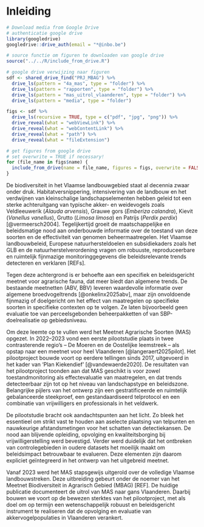 # Inleiding {#sec-inleiding}

```r
# Download media from Google Drive
# authenticatie google drive
library(googledrive)
googledrive::drive_auth(email = "*@inbo.be")

# source functie om figuren te downloaden van google drive
source("../../R/include_from_drive.R")

# google drive verwijzing naar figuren
sdf <- shared_drive_find("PRJ_MBAG") %>%
  drive_ls(pattern = "4a_mas", type = "folder") %>%
  drive_ls(pattern = "rapporten", type = "folder") %>%
  drive_ls(pattern = "mas_uitrol_vlaanderen", type = "folder") %>%
  drive_ls(pattern = "media", type = "folder")

figs <- sdf %>%
  drive_ls(recursive = TRUE, type = c("pdf", "jpg", "png")) %>%
  drive_reveal(what = "webViewLink") %>%
  drive_reveal(what = "webContentLink") %>%
  drive_reveal(what = "path") %>%
  drive_reveal(what = "fileExtension")

# get figures from google drive
# set overwrite = TRUE if necessary!
for (file_name in figs$name) {
  include_from_drive(name = file_name, figures = figs, overwrite = FALSE)
}
```

De biodiversiteit in het Vlaamse landbouwgebied staat al decennia zwaar onder druk. Habitatversnippering, intensivering van de landbouw en het verdwijnen van kleinschalige landschapselementen hebben geleid tot een sterke achteruitgang van typische akker- en weidevogels zoals Veldleeuwerik (*Alauda arvensis*), Grauwe gors (*Emberiza calandra*), Kievit (*Vanellus vanellus*), Grutto (*Limosa limosa*) en Patrijs (*Perdix perdix*) [@vermeersch2004]. Tegelijkertijd groeit de maatschappelijke en beleidsmatige nood aan onderbouwde informatie over de toestand van deze soorten en de effectiviteit van genomen beheermaatregelen. Het Vlaamse landbouwbeleid, Europese natuurhersteldoelen en subsidiekaders zoals het GLB en de natuurherstelverordening vragen om robuuste, reproduceerbare en ruimtelijk fijnmazige monitoringgegevens die beleidsrelevante trends detecteren en verklaren [REFs].

Tegen deze achtergrond is er behoefte aan een specifiek en beleidsgericht meetnet voor agrarische fauna, dat meer biedt dan algemene trends. De bestaande meetnetten (ABV, BBV) leveren waardevolle informatie over algemene broedvogeltrends [@onkelinx2025abv], maar zijn onvoldoende fijnmazig of doelgericht om het effect van maatregelen op specifieke soorten in specifieke contexten op te volgen. Ze laten bijvoorbeeld geen evaluatie toe van perceelsgebonden beheerpakketten of van SBP-doelrealisatie op gebiedsniveau.

Om deze leemte op te vullen werd het Meetnet Agrarische Soorten (MAS) opgezet. In 2022–2023 vond een eerste pilootstudie plaats in twee contrasterende regio’s – De Moeren en de Oostelijke leemstreek – als opstap naar een meetnet voor heel Vlaanderen [@langeraert2025pilot]. Het pilootproject bouwde voort op eerdere tellingen sinds 2017, uitgevoerd in het kader van 'Plan Kiekendief' [@vandewaerde2020]. De resultaten van het pilootproject toonden aan dat MAS geschikt is voor zowel toestandmonitoring als effectevaluatie van maatregelen, en dat trends detecteerbaar zijn tot op het niveau van landschapstype en beleidszone. Belangrijke pijlers van het ontwerp zijn een gestratificeerde en ruimtelijk gebalanceerde steekproef, een gestandaardiseerd telprotocol en een combinatie van vrijwilligers en professionals in het veldwerk.

De pilootstudie bracht ook aandachtspunten aan het licht.
Zo bleek het essentieel om strikt vast te houden aan aselecte plaatsing van telpunten en nauwkeurige afstandsmetingen voor het schatten van detectiekansen.
De nood aan blijvende opleiding, opvolging en kwaliteitsborging bij vrijwilligerstelling werd bevestigd.<!-- spell-check: ignore -->
Verder werd duidelijk dat het ontbreken van controlegebieden in oudere datasets het moeilijk maakt om beleidsimpact betrouwbaar te evalueren.
Deze elementen zijn daarom expliciet geïntegreerd in het ontwerp van het uitgebreid meetnet.

Vanaf 2023 werd het MAS stapsgewijs uitgerold over de volledige Vlaamse landbouwstreken. Deze uitbreiding gebeurt onder de noemer van het Meetnet Biodiversiteit in Agrarisch Gebied (MBAG) [REF]. De huidige publicatie documenteert de uitrol van MAS naar gans Vlaanderen. Daarbij bouwen we voort op de bewezen sterktes van het pilootproject, met als doel om op termijn een wetenschappelijk robuust en beleidsgericht instrument te realiseren dat de opvolging en evaluatie van akkervogelpopulaties in Vlaanderen verankert.
